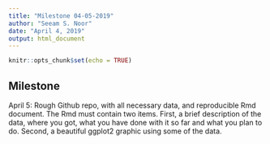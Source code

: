 ```yaml
---
title: "Milestone 04-05-2019"
author: "Seeam S. Noor"
date: "April 4, 2019"
output: html_document
---
```


```r
knitr::opts_chunk$set(echo = TRUE)
```

## Milestone
April 5: Rough Github repo, with all necessary data, and reproducible Rmd document. The Rmd must contain two items. First, a brief description of the data, where you got, what you have done with it so far and what you plan to do. Second, a beautiful ggplot2 graphic using some of the data.